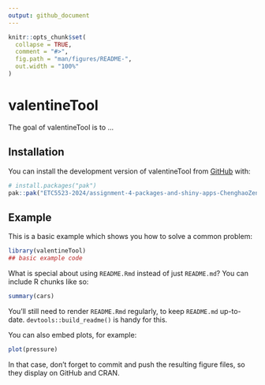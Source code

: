 ```yaml
---
output: github_document
---
```


```r
knitr::opts_chunk$set(
  collapse = TRUE,
  comment = "#>",
  fig.path = "man/figures/README-",
  out.width = "100%"
)
```

# valentineTool

<!-- badges: start -->
<!-- badges: end -->

The goal of valentineTool is to ...

## Installation

You can install the development version of valentineTool from [GitHub](https://github.com/) with:

``` r
# install.packages("pak")
pak::pak("ETC5523-2024/assignment-4-packages-and-shiny-apps-ChenghaoZeng")
```

## Example

This is a basic example which shows you how to solve a common problem:

```r
library(valentineTool)
## basic example code
```

What is special about using `README.Rmd` instead of just `README.md`? You can include R chunks like so:

```r
summary(cars)
```

You'll still need to render `README.Rmd` regularly, to keep `README.md` up-to-date. `devtools::build_readme()` is handy for this.

You can also embed plots, for example:

```r
plot(pressure)
```

In that case, don't forget to commit and push the resulting figure files, so they display on GitHub and CRAN.
